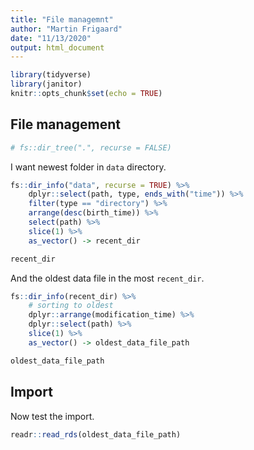 ```yaml
---
title: "File managemnt"
author: "Martin Frigaard"
date: "11/13/2020"
output: html_document
---
```


```r
library(tidyverse)
library(janitor)
knitr::opts_chunk$set(echo = TRUE)
```

## File management 

```r
# fs::dir_tree(".", recurse = FALSE)
```

I want newest folder in `data` directory. 

```r
fs::dir_info("data", recurse = TRUE) %>% 
    dplyr::select(path, type, ends_with("time")) %>% 
    filter(type == "directory") %>% 
    arrange(desc(birth_time)) %>% 
    select(path) %>% 
    slice(1) %>% 
    as_vector() -> recent_dir

recent_dir
```

And the oldest data file in the most `recent_dir`. 

```r
fs::dir_info(recent_dir) %>% 
    # sorting to oldest
    dplyr::arrange(modification_time) %>% 
    dplyr::select(path) %>% 
    slice(1) %>% 
    as_vector() -> oldest_data_file_path

oldest_data_file_path
```

## Import

Now test the import. 

```r
readr::read_rds(oldest_data_file_path)
```


